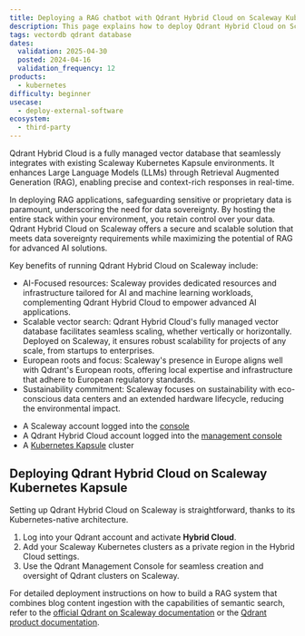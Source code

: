 ```yaml
---
title: Deploying a RAG chatbot with Qdrant Hybrid Cloud on Scaleway Kubernetes Kapsule
description: This page explains how to deploy Qdrant Hybrid Cloud on Scaleway Kubernetes Kapsule.
tags: vectordb qdrant database
dates:
  validation: 2025-04-30
  posted: 2024-04-16
  validation_frequency: 12
products:
  - kubernetes
difficulty: beginner
usecase:
  - deploy-external-software
ecosystem:
  - third-party
---
```



Qdrant Hybrid Cloud is a fully managed vector database that seamlessly integrates with existing Scaleway Kubernetes Kapsule environments. It enhances Large Language Models (LLMs) through Retrieval Augmented Generation (RAG), enabling precise and context-rich responses in real-time.

In deploying RAG applications, safeguarding sensitive or proprietary data is paramount, underscoring the need for data sovereignty.
By hosting the entire stack within your environment, you retain control over your data.
Qdrant Hybrid Cloud on Scaleway offers a secure and scalable solution that meets data sovereignty requirements while maximizing the potential of RAG for advanced AI solutions.

Key benefits of running Qdrant Hybrid Cloud on Scaleway include:

- AI-Focused resources: Scaleway provides dedicated resources and infrastructure tailored for AI and machine learning workloads, complementing Qdrant Hybrid Cloud to empower advanced AI applications.
- Scalable vector search: Qdrant Hybrid Cloud's fully managed vector database facilitates seamless scaling, whether vertically or horizontally. Deployed on Scaleway, it ensures robust scalability for projects of any scale, from startups to enterprises.
- European roots and focus: Scaleway's presence in Europe aligns well with Qdrant's European roots, offering local expertise and infrastructure that adhere to European regulatory standards.
- Sustainability commitment: Scaleway focuses on sustainability with eco-conscious data centers and an extended hardware lifecycle, reducing the environmental impact.

<Requirements />

- A Scaleway account logged into the [console](https://account.scaleway.com/?service=elements)
- A Qdrant Hybrid Cloud account logged into the [management console](https://cloud.qdrant.io/)
- A [Kubernetes Kapsule](/kubernetes/quickstart/) cluster

## Deploying Qdrant Hybrid Cloud on Scaleway Kubernetes Kapsule

Setting up Qdrant Hybrid Cloud on Scaleway is straightforward, thanks to its Kubernetes-native architecture.

1. Log into your Qdrant account and activate **Hybrid Cloud**.
2. Add your Scaleway Kubernetes clusters as a private region in the Hybrid Cloud settings.
3. Use the Qdrant Management Console for seamless creation and oversight of Qdrant clusters on Scaleway.

For detailed deployment instructions on how to build a RAG system that combines blog content ingestion with the capabilities of semantic search, refer to the [official Qdrant on Scaleway documentation](https://qdrant.tech/documentation/examples/rag-chatbot-scaleway/) or the [Qdrant product documentation](https://qdrant.tech/documentation/).